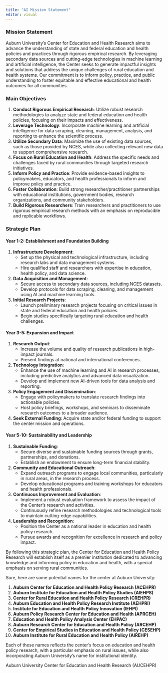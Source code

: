 ```yaml
---
title: "AI Mission Statement"
editor: visual
---
```


### Mission Statement

Auburn University's Center for Education and Health Research aims to advance the understanding of state and federal education and health policies and practices through rigorous empirical research. By leveraging secondary data sources and cutting-edge technologies in machine learning and artificial intelligence, the Center seeks to generate impactful insights and solutions that address the unique challenges of rural education and health systems. Our commitment is to inform policy, practice, and public understanding to foster equitable and effective educational and health outcomes for all communities.

### Main Objectives

1. **Conduct Rigorous Empirical Research**: Utilize robust research methodologies to analyze state and federal education and health policies, focusing on their impacts and effectiveness.
2. **Leverage Technology**: Incorporate machine learning and artificial intelligence for data scraping, cleaning, management, analysis, and reporting to enhance the scientific process.
3. **Utilize Secondary Data**: Maximize the use of existing data sources, such as those provided by NCES, while also collecting relevant new data to support comprehensive research.
4. **Focus on Rural Education and Health**: Address the specific needs and challenges faced by rural communities through targeted research initiatives.
5. **Inform Policy and Practice**: Provide evidence-based insights to policymakers, educators, and health professionals to inform and improve policy and practice.
6. **Foster Collaboration**: Build strong researcher/practitioner partnerships with educational institutions, government bodies, research organizations, and community stakeholders.
7. **Build Rigorous Researchers**: Train researchers and practitioners to use rigorous empirical research methods with an emphasis on reproducible and replicable workflows.

### Strategic Plan

#### **Year 1-2: Establishment and Foundation Building**
1. **Infrastructure Development**: 
   - Set up the physical and technological infrastructure, including research labs and data management systems.
   - Hire qualified staff and researchers with expertise in education, health policy, and data science.

2. **Data Acquisition and Management**: 
   - Secure access to secondary data sources, including NCES datasets.
   - Develop protocols for data scraping, cleaning, and management using AI and machine learning tools.

3. **Initial Research Projects**: 
   - Launch preliminary research projects focusing on critical issues in state and federal education and health policies.
   - Begin studies specifically targeting rural education and health challenges.

#### **Year 3-5: Expansion and Impact**
1. **Research Output**: 
   - Increase the volume and quality of research publications in high-impact journals.
   - Present findings at national and international conferences.

2. **Technology Integration**: 
   - Enhance the use of machine learning and AI in research processes, including predictive analytics and advanced data visualization.
   - Develop and implement new AI-driven tools for data analysis and reporting.

3. **Policy Engagement and Dissemination**: 
   - Engage with policymakers to translate research findings into actionable policies.
   - Host policy briefings, workshops, and seminars to disseminate research outcomes to a broader audience.

4. **Seek External Funding**: Acquire state and/or federal funding to support the center mission and operations.

#### **Year 5-10: Sustainability and Leadership**
1. **Sustainable Funding**: 
   - Secure diverse and sustainable funding sources through grants, partnerships, and donations.
   - Establish an endowment to ensure long-term financial stability.

2. **Community and Educational Outreach**: 
   - Expand outreach programs to engage local communities, particularly in rural areas, in the research process.
   - Develop educational programs and training workshops for educators and health professionals.

3. **Continuous Improvement and Evaluation**: 
   - Implement a robust evaluation framework to assess the impact of the Center’s research and activities.
   - Continuously refine research methodologies and technological tools to maintain cutting-edge capabilities.

4. **Leadership and Recognition**: 
   - Position the Center as a national leader in education and health policy research.
   - Pursue awards and recognition for excellence in research and policy impact.

By following this strategic plan, the Center for Education and Health Policy Research will establish itself as a premier institution dedicated to advancing knowledge and informing policy in education and health, with a special emphasis on serving rural communities.

Sure, here are some potential names for the center at Auburn University:

1. **Auburn Center for Education and Health Policy Research (ACEHPR)**
2. **Auburn Institute for Education and Health Policy Studies (AIEHPS)**
3. **Center for Rural Education and Health Policy Research (CREHPR)**
4. **Auburn Education and Health Policy Research Institute (AEHPRI)**
5. **Institute for Education and Health Policy Innovation (IEHPI)**
6. **Auburn Policy Research Center for Education and Health (APRCEH)**
7. **Education and Health Policy Analysis Center (EHPAC)**
8. **Auburn Research Center for Education and Health Policy (ARCEHP)**
9. **Center for Empirical Studies in Education and Health Policy (CESEHP)**
10. **Auburn Institute for Rural Education and Health Policy (AIREHP)**

Each of these names reflects the center's focus on education and health policy research, with a particular emphasis on rural issues, while also incorporating Auburn University's name for institutional identity.

Auburn University Center for Education and Health Research (AUCEHPR)